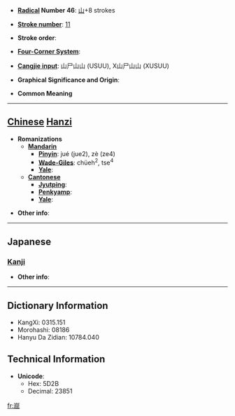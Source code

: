 * '''[[Wiktionary:Chinese radical index| Radical]] Number 46''': [[Wiktionary:Chinese radical index 山|山]]+8 strokes

* '''[[Wiktionary:Chinese total strokes index|Stroke number]]''': [[Wiktionary:Chinese total strokes index 11|11]]

* '''Stroke order''': 

* '''[[Wiktionary:Chinese four corner index|Four-Corner System]]''': 

* '''[[Wiktionary:Chinese Cangjie index|Cangjie input]]''': 山尸山山 (USUU), X山尸山山 (XUSUU)

* '''Graphical Significance and Origin''': 

* '''Common Meaning'''

----

== [[Chinese]] [[Hanzi]] ==

* '''Romanizations'''
** '''[[Mandarin]]'''
*** '''[[Pinyin]]''': jué (jue2), zè (ze4)
*** '''[[Wade-Giles]]''': chüeh<sup>2</sup>, tse<sup>4</sup>
*** '''[[Yale]]''': 
** '''[[Cantonese]]'''
*** '''[[Jyutping]]''':
*** '''[[Penkyamp]]''': 
*** '''[[Yale]]''': 

* '''Other info''': 

----

==Japanese==
===[[Kanji]]===
{{kanji|on readings=[[くつ]] (kutsu)
|kun readings=[[そばだつ]] (sobadatsu)
}}

* '''Other info''':  

----

== Dictionary Information ==

* KangXi: 0315.151
* Morohashi: 08186
* Hanyu Da Zidian: 10784.040

== Technical Information ==

* '''Unicode''':
** Hex: 5D2B
** Decimal: 23851

[[fr:崫]]